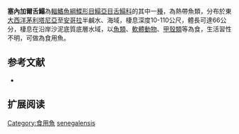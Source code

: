 {{Speciesbox
| name = 塞內加爾舌鰨
| image = 
| image_width = 250px
| image_caption = 
| status = NE
| status_system = IUCN3.1
| genus = Cynoglossus
| species = senegalensis 
| authority = [[Kaup|Kaup]], [[1858|1858]]
| synonyms = *''Arelia senegalensis,Kaup, 1858''
*''Cynoglossus goreensis,Steindachner, 1882''
*''Cynoglossus guineensis,Osório, 1909''
*''Cynoglossus senegalensis simulator,Chabanaud, 1949''
}}

'''塞內加爾舌鰨'''為[[輻鰭魚綱|輻鰭魚綱]][[鰈形目|鰈形目]][[鰨亞目|鰨亞目]][[舌鰨科|舌鰨科]]的其中一[[種|種]]，為熱帶魚類，分布於東[[大西洋|大西洋]][[茅利塔尼亞|茅利塔尼亞]]至[[安哥拉|安哥拉]]半鹹水、海域，棲息深度10-110公尺，體長可達66公分，棲息在沿岸沙泥底質底層水域，以[[魚類|魚類]]、[[軟體動物|軟體動物]]、[[甲殼類|甲殼類]]等為食，生活習性不明，可做為食用魚。
==参考文献==
*{{FishBase_species|genus=Cynoglossus|species=senegalensis|year=2014|month=4}}

== 扩展阅读 ==
{{refbegin}}
{{wikispecies-inline|Cynoglossus senegalensis|塞內加爾舌鰨}}
{{refend}}
{{Taxonbar|from=Q2200985}}

[[Category:食用魚|Category:食用魚]]
[[Category:舌鰨屬|senegalensis]]


{{魚類小作品}}